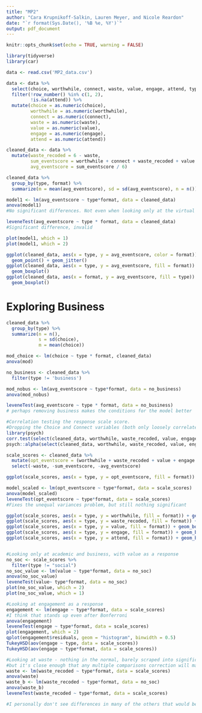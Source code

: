 ```yaml
---
title: "MP2"
author: "Cara Krupnikoff-Salkin, Lauren Meyer, and Nicole Reardon"
date: "`r format(Sys.Date(), '%B %e, %Y')`"
output: pdf_document
---
```


```r
knitr::opts_chunk$set(echo = TRUE, warning = FALSE)

library(tidyverse)
library(car)
```


```r
data <- read.csv('MP2_data.csv')

data <- data %>%
  select(choice, worthwhile, connect, waste, value, engage, attend, type, format) %>%
  filter(!row_number() %in% c(1, 2),
         !is.na(attend)) %>%
  mutate(choice = as.numeric(choice),
         worthwhile = as.numeric(worthwhile),
         connect = as.numeric(connect),
         waste = as.numeric(waste),
         value = as.numeric(value),
         engage = as.numeric(engage),
         attend = as.numeric(attend))

cleaned_data <- data %>%
  mutate(waste_recoded = 6 - waste,
         sum_eventscore = worthwhile + connect + waste_recoded + value + engage + attend,
         avg_eventscore = sum_eventscore / 6)
```


```r
cleaned_data %>%
  group_by(type, format) %>%
  summarize(m = mean(avg_eventscore), sd = sd(avg_eventscore), n = n())

model1 <- lm(avg_eventscore ~ type*format, data = cleaned_data)
anova(model1)
#No significant differences. Not even when looking only at the virtual group, or only at the difference between the academic and business virtual groups. Alas. 

leveneTest(avg_eventscore ~ type * format, data = cleaned_data)
#Significant difference, invalid 

plot(model1, which = 1)
plot(model1, which = 2)

ggplot(cleaned_data, aes(x = type, y = avg_eventscore, color = format)) + 
  geom_point() + geom_jitter()
ggplot(cleaned_data, aes(x = type, y = avg_eventscore, fill = format)) + 
  geom_boxplot()
ggplot(cleaned_data, aes(x = format, y = avg_eventscore, fill = type)) + 
  geom_boxplot()
```

# Exploring Business
```r
cleaned_data %>%
  group_by(type) %>%
  summarize(n = n(),
            s = sd(choice),
            m = mean(choice))

mod_choice <- lm(choice ~ type * format, cleaned_data)
anova(mod)

no_business <- cleaned_data %>%
  filter(type != 'business')

mod_nobus <- lm(avg_eventscore ~ type*format, data = no_business)
anova(mod_nobus)

leveneTest(avg_eventscore ~ type * format, data = no_business)
# perhaps removing business makes the conditions for the model better
```

```r
#Correlation testing the response scale score. 
#Dropping the Choice and Connect variables (both only loosely correlated with the rest of the group) creates a stronger scale score.
library(psych)
corr.test(select(cleaned_data, worthwhile, waste_recoded, value, engage, attend))$r
psych::alpha(select(cleaned_data, worthwhile, waste_recoded, value, engage, attend))

scale_scores <- cleaned_data %>%
  mutate(opt_eventscore = (worthwhile + waste_recoded + value + engage + attend)/5) %>%
  select(-waste, -sum_eventscore, -avg_eventscore)

ggplot(scale_scores, aes(x = type, y = opt_eventscore, fill = format)) + geom_boxplot()

model_scaled <- lm(opt_eventscore ~ type*format, data = scale_scores)
anova(model_scaled)
leveneTest(opt_eventscore ~ type*format, data = scale_scores)
#Fixes the unequal variances problem, but still nothing significant
```

```r
ggplot(scale_scores, aes(x = type, y = worthwhile, fill = format)) + geom_boxplot()
ggplot(scale_scores, aes(x = type, y = waste_recoded, fill = format)) + geom_boxplot()
ggplot(scale_scores, aes(x = type, y = value, fill = format)) + geom_boxplot()
ggplot(scale_scores, aes(x = type, y = engage, fill = format)) + geom_boxplot()
ggplot(scale_scores, aes(x = type, y = attend, fill = format)) + geom_boxplot()


#Looking only at academic and business, with value as a response
no_soc <- scale_scores %>%
  filter(type != "social")
no_soc_value <- lm(value ~ type*format, data = no_soc)
anova(no_soc_value)
leveneTest(value~ type*format, data = no_soc)
plot(no_soc_value, which = 2)
plot(no_soc_value, which = 1)

#Looking at engagement as a response
engagement <- lm(engage ~ type*format, data = scale_scores)
#I think that stands up even after Bonferroni
anova(engagement)
leveneTest(engage ~ type*format, data = scale_scores)
plot(engagement, which = 2)
qplot(engagement$residuals, geom = "histogram", binwidth = 0.5)
TukeyHSD(aov(engage ~ type, data = scale_scores))
TukeyHSD(aov(engage ~ type*format, data = scale_scores))

#Looking at waste - nothing in the normal, barely scraped into significance if you exclude social
#but it's close enough that any multiple comparisons correction will make it insignificant
waste <- lm(waste_recoded ~ type*format, data = scale_scores)
anova(waste)
waste_b <- lm(waste_recoded ~ type*format, data = no_soc)
anova(waste_b)
leveneTest(waste_recoded ~ type*format, data = scale_scores)

#I personally don't see differences in many of the others that would be close enough to significant to try, but who knows
```
